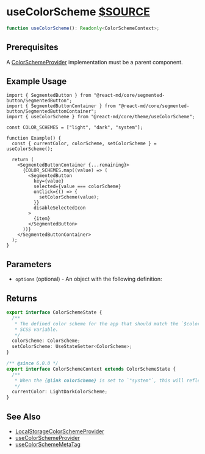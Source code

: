 # useColorScheme [$SOURCE](packages/core/src/theme/useColorScheme.ts)

```ts disableTransform
function useColorScheme(): Readonly<ColorSchemeContext>;
```

## Prerequisites

A [ColorSchemeProvider](/components/color-scheme-provider) implementation must be a parent component.

## Example Usage

```tsx
import { SegmentedButton } from "@react-md/core/segmented-button/SegmentedButton";
import { SegmentedButtonContainer } from "@react-md/core/segmented-button/SegmentedButtonContainer";
import { useColorScheme } from "@react-md/core/theme/useColorScheme";

const COLOR_SCHEMES = ["light", "dark", "system"];

function Example() {
  const { currentColor, colorScheme, setColorScheme } = useColorScheme();

  return (
    <SegmentedButtonContainer {...remaining}>
      {COLOR_SCHEMES.map((value) => (
        <SegmentedButton
          key={value}
          selected={value === colorScheme}
          onClick={() => {
            setColorScheme(value);
          }}
          disableSelectedIcon
        >
          {item}
        </SegmentedButton>
      ))}
    </SegmentedButtonContainer>
  );
}
```

## Parameters

- `options` (optional) - An object with the following definition:

## Returns

```ts disableTransform
export interface ColorSchemeState {
  /**
   * The defined color scheme for the app that should match the `$color-scheme`
   * SCSS variable.
   */
  colorScheme: ColorScheme;
  setColorScheme: UseStateSetter<ColorScheme>;
}

/** @since 6.0.0 */
export interface ColorSchemeContext extends ColorSchemeState {
  /**
   * When the {@link colorScheme} is set to `"system"`, this will reflect
   */
  currentColor: LightDarkColorScheme;
}
```

## See Also

- [LocalStorageColorSchemeProvider](/components/color-scheme-provider#local-storage-example)
- [useColorSchemeProvider](./use-color-scheme-provider)
- [useColorSchemeMetaTag](./use-color-scheme-meta-tag)
